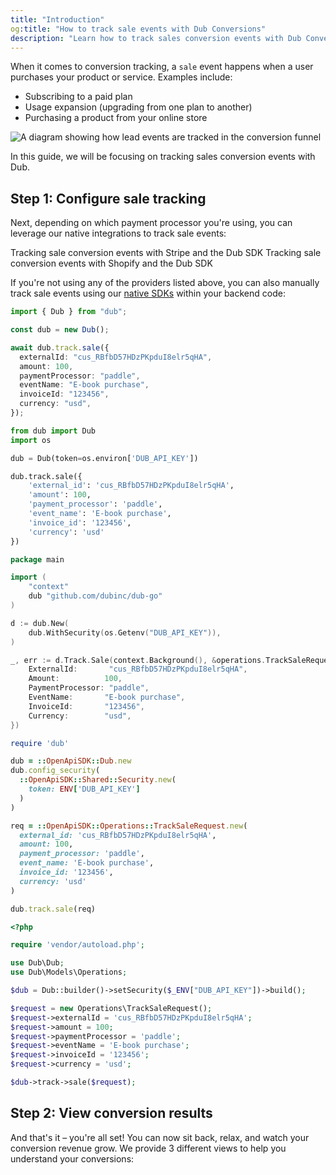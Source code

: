 ```yaml
---
title: "Introduction"
og:title: "How to track sale events with Dub Conversions"
description: "Learn how to track sales conversion events with Dub Conversions"
---
```



When it comes to conversion tracking, a `sale` event happens when a user purchases your product or service. Examples include:

- Subscribing to a paid plan
- Usage expansion (upgrading from one plan to another)
- Purchasing a product from your online store

<Frame>
  <img
    className="rounded-lg border border-gray-100"
    src="https://assets.dub.co/help/conversion-sale-event.png"
    alt="A diagram showing how lead events are tracked in the conversion funnel"
  />
</Frame>

In this guide, we will be focusing on tracking sales conversion events with Dub.

<SalesPrerequisites />

## Step 1: Configure sale tracking

Next, depending on which payment processor you're using, you can leverage our native integrations to track sale events:

<CardGroup cols={1}>
  <Card
    title="Stripe"
    icon="stripe"
    href="/conversions/sales/stripe"
    horizontal
  >
    Tracking sale conversion events with Stripe and the Dub SDK
  </Card>
  <Card
    title="Shopify"
    icon="shopify"
    href="/conversions/sales/shopify"
    horizontal
  >
    Tracking sale conversion events with Shopify and the Dub SDK
  </Card>
</CardGroup>

If you're not using any of the providers listed above, you can also manually track sale events using our [native SDKs](/sdks/overview) within your backend code:

<CodeGroup>

```typescript TypeScript
import { Dub } from "dub";

const dub = new Dub();

await dub.track.sale({
  externalId: "cus_RBfbD57HDzPKpduI8elr5qHA",
  amount: 100,
  paymentProcessor: "paddle",
  eventName: "E-book purchase",
  invoiceId: "123456",
  currency: "usd",
});
```

```python Python
from dub import Dub
import os

dub = Dub(token=os.environ['DUB_API_KEY'])

dub.track.sale({
    'external_id': 'cus_RBfbD57HDzPKpduI8elr5qHA',
    'amount': 100,
    'payment_processor': 'paddle',
    'event_name': 'E-book purchase',
    'invoice_id': '123456',
    'currency': 'usd'
})
```

```go Go
package main

import (
    "context"
    dub "github.com/dubinc/dub-go"
)

d := dub.New(
    dub.WithSecurity(os.Getenv("DUB_API_KEY")),
)

_, err := d.Track.Sale(context.Background(), &operations.TrackSaleRequest{
    ExternalId:       "cus_RBfbD57HDzPKpduI8elr5qHA",
    Amount:          100,
    PaymentProcessor: "paddle",
    EventName:       "E-book purchase",
    InvoiceId:       "123456",
    Currency:        "usd",
})
```

```ruby Ruby
require 'dub'

dub = ::OpenApiSDK::Dub.new
dub.config_security(
  ::OpenApiSDK::Shared::Security.new(
    token: ENV['DUB_API_KEY']
  )
)

req = ::OpenApiSDK::Operations::TrackSaleRequest.new(
  external_id: 'cus_RBfbD57HDzPKpduI8elr5qHA',
  amount: 100,
  payment_processor: 'paddle',
  event_name: 'E-book purchase',
  invoice_id: '123456',
  currency: 'usd'
)

dub.track.sale(req)
```

```php PHP
<?php

require 'vendor/autoload.php';

use Dub\Dub;
use Dub\Models\Operations;

$dub = Dub::builder()->setSecurity($_ENV["DUB_API_KEY"])->build();

$request = new Operations\TrackSaleRequest();
$request->externalId = 'cus_RBfbD57HDzPKpduI8elr5qHA';
$request->amount = 100;
$request->paymentProcessor = 'paddle';
$request->eventName = 'E-book purchase';
$request->invoiceId = '123456';
$request->currency = 'usd';

$dub->track->sale($request);
```

</CodeGroup>

<SaleAttributes />

## Step 2: View conversion results

And that's it – you're all set! You can now sit back, relax, and watch your conversion revenue grow. We provide 3 different views to help you understand your conversions:

<ViewConversions />
